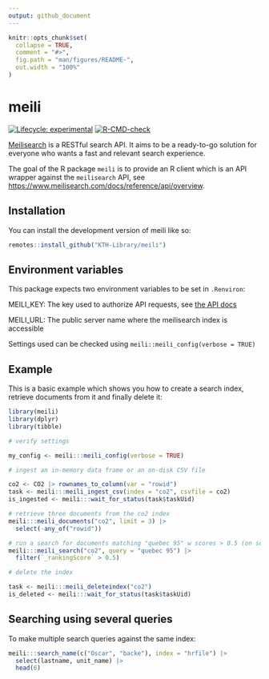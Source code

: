 ```yaml
---
output: github_document
---
```


<!-- README.md is generated from README.Rmd. Please edit that file -->

```r
knitr::opts_chunk$set(
  collapse = TRUE,
  comment = "#>",
  fig.path = "man/figures/README-",
  out.width = "100%"
)
```

# meili

<!-- badges: start -->
[![Lifecycle: experimental](https://img.shields.io/badge/lifecycle-experimental-orange.svg)](https://lifecycle.r-lib.org/articles/stages.html#experimental)
[![R-CMD-check](https://github.com/KTH-Library/meili/actions/workflows/R-CMD-check.yaml/badge.svg)](https://github.com/KTH-Library/meili/actions/workflows/R-CMD-check.yaml)
<!-- badges: end -->

[Meilisearch](https://meilisearch.com) is a RESTful search API. It aims to be a ready-to-go solution for everyone who wants a fast and relevant search experience.

The goal of the R package `meili` is to provide an R client which is an API wrapper against the `meilisearch` API, see <https://www.meilisearch.com/docs/reference/api/overview>.

## Installation

You can install the development version of meili like so:

``` r
remotes::install_github("KTH-Library/meili")
```

## Environment variables

This package expects two environment variables to be set in `.Renviron`:

MEILI_KEY: The key used to authorize API requests, see [the API docs](https://www.meilisearch.com/docs/learn/security/master_api_keys#communicating-with-a-protected-instance)

MEILI_URL: The public server name where the meilisearch index is accessible

Settings used can be checked using `meili::meili_config(verbose = TRUE)`

## Example

This is a basic example which shows you how to create a search index, retrieve documents from it and finally delete it:

```r
library(meili)
library(dplyr)
library(tibble)

# verify settings

my_config <- meili:::meili_config(verbose = TRUE)

# ingest an in-memory data frame or an on-disk CSV file

co2 <- CO2 |> rownames_to_column(var = "rowid")
task <- meili:::meili_ingest_csv(index = "co2", csvfile = co2)
is_ingested <- meili:::wait_for_status(task$taskUid)

# retrieve three documents from the co2 index
meili:::meili_documents("co2", limit = 3) |> 
  select(-any_of("rowid"))

# run a search for documents matching "quebec 95" w scores > 0.5 (on scale 0..1)
meili:::meili_search("co2", query = "quebec 95") |> 
  filter(`_rankingScore` > 0.5)

# delete the index

task <- meili:::meili_deleteindex("co2")
is_deleted <- meili:::wait_for_status(task$taskUid)


```

## Searching using several queries

To make multiple search queries against the same index:

```r

meili:::search_name(c("Oscar", "backe"), index = "hrfile") |> 
  select(lastname, unit_name) |> 
  head(6)

```
